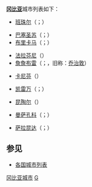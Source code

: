{{noteTA
|T=zh-hans:班珠尔;zh-hk:班珠爾;zh-tw:班竹;
|1=zh-hans:班珠尔;zh-hk:班珠爾;zh-tw:班竹;
}}

{{Image|zh-hans=Gangbiya-ditu-zh.png|zh-hant=Gangbiya-ditu-zh-tw.png|thumb|400px|-{zh-hans:冈比亚地图; zh-hant:甘比亞地圖;}-}}

'''[[冈比亚共和国|冈比亚]]'''城市列表如下：

<!--*[[中文名称|中文名称]]（{{lang|en|Bakau}}）-->
*[[班珠尔|班珠尔]]（{{rtl-lang|ar|بانجول}}；{{lang|en|Banjul}}）
<!--*[[中文名称|中文名称]]（{{lang|en|Bansang}}）-->
*[[巴塞圣苏|巴塞圣苏]]（{{rtl-lang|ar|باسي}}；{{lang|en|Basse Santa Su}}）
*[[布里卡马|布里卡马]]（{{rtl-lang|ar|بريكاما}}；{{lang|en|Brikama}}）
<!--*[[中文名称|中文名称]]（{{lang|en|Brufut}}）-->
*[[法拉芬尼|法拉芬尼]]（{{lang|en|Farafenni}}）
*[[詹詹布雷|詹詹布雷]]（{{rtl-lang|ar|جانجانبوريه}}；{{lang|en|Janjangbure}}，旧称：[[乔治敦|乔治敦]]）
<!--*[[中文名称|中文名称]]（{{lang|en|Jufureh}}）-->
<!--*[[中文名称|中文名称]]（{{lang|en|Kalagi}}）-->
*[[卡尼芬|卡尼芬]]（{{lang|en|Kanifing}}）
<!--*[[中文名称|中文名称]]（{{lang|en|Kanilai}}）-->
*[[凯雷万|凯雷万]]（{{rtl-lang|ar|كيريوان}}；{{lang|en|Kerewan}}）
<!--*[[中文名称|中文名称]]（{{lang|en|Kololi}}）-->
*[[昆陶尔|昆陶尔]]（{{lang|en|Kuntaur}}）
<!--*[[中文名称|中文名称]]（{{lang|en|Lamin}}）-->
*[[曼萨孔科|曼萨孔科]]（{{rtl-lang|ar|مانسا كونكو}}；{{lang|en|Mansa Konko}}）
<!--*[[中文名称|中文名称]]（{{lang|en|Nema Kunku}}）-->
*[[萨拉昆达|萨拉昆达]]（{{rtl-lang|ar|سيريكوندا}}；{{lang|en|Serekunda}}）
<!--*[[中文名称|中文名称]]（{{lang|en|Soma}}）-->
<!--*[[中文名称|中文名称]]（{{lang|en|Sukuta}}）-->
<!--*[[中文名称|中文名称]]（{{lang|en|Tanji}}）-->

==参见==
*[[各国城市列表|各国城市列表]]

{{非洲题目|城市列表}}

[[Category:冈比亚城市|]]
[[Category:非洲城市列表|G]]